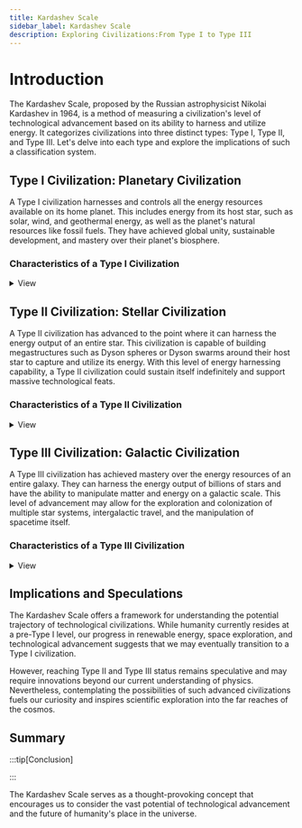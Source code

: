 ```yaml
---
title: Kardashev Scale
sidebar_label: Kardashev Scale
description: Exploring Civilizations:From Type I to Type III 
---
```


# Introduction

The Kardashev Scale, proposed by the Russian astrophysicist Nikolai Kardashev in 1964, is a method of measuring a civilization's level of technological advancement based on its ability to harness and utilize energy. It categorizes civilizations into three distinct types: Type I, Type II, and Type III. Let's delve into each type and explore the implications of such a classification system.

## Type I Civilization: Planetary Civilization

A Type I civilization harnesses and controls all the energy resources available on its home planet. This includes energy from its host star, such as solar, wind, and geothermal energy, as well as the planet's natural resources like fossil fuels. They have achieved global unity, sustainable development, and mastery over their planet's biosphere.

### Characteristics of a Type I Civilization

<details>
<summary>View</summary>

- Mastery over renewable energy sources.
- Ability to mitigate natural disasters.
- Significant advancements in science and technology, including space exploration.
- Strong global governance and cultural homogenization.


</details>




## Type II Civilization: Stellar Civilization

A Type II civilization has advanced to the point where it can harness the energy output of an entire star. This civilization is capable of building megastructures such as Dyson spheres or Dyson swarms around their host star to capture and utilize its energy. With this level of energy harnessing capability, a Type II civilization could sustain itself indefinitely and support massive technological feats.

### Characteristics of a Type II Civilization



<details>
<summary>View</summary>

- Harnessing the energy output of a star.
- Construction of megastructures like Dyson spheres.
- Interstellar travel and colonization.
- Transcendence of biological limitations through advanced technologies.

</details>


## Type III Civilization: Galactic Civilization

A Type III civilization has achieved mastery over the energy resources of an entire galaxy. They can harness the energy output of billions of stars and have the ability to manipulate matter and energy on a galactic scale. This level of advancement may allow for the exploration and colonization of multiple star systems, intergalactic travel, and the manipulation of spacetime itself.

### Characteristics of a Type III Civilization

<details>
<summary>View</summary>

- Harnessing the energy output of an entire galaxy.
- Manipulation of spacetime and matter.
- Exploration and colonization of multiple star systems.
- Potential for contact with other advanced civilizations.

</details>



## Implications and Speculations

The Kardashev Scale offers a framework for understanding the potential trajectory of technological civilizations. While humanity currently resides at a pre-Type I level, our progress in renewable energy, space exploration, and technological advancement suggests that we may eventually transition to a Type I civilization.

However, reaching Type II and Type III status remains speculative and may require innovations beyond our current understanding of physics. Nevertheless, contemplating the possibilities of such advanced civilizations fuels our curiosity and inspires scientific exploration into the far reaches of the cosmos.

## Summary

:::tip[Conclusion]

:::

The Kardashev Scale serves as a thought-provoking concept that encourages us to consider the vast potential of technological advancement and the future of humanity's place in the universe.

